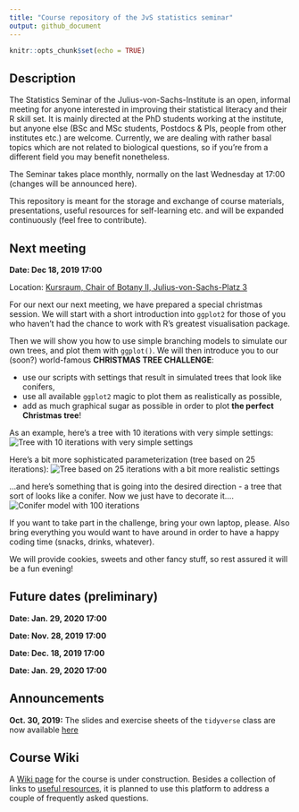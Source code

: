 ```yaml
---
title: "Course repository of the JvS statistics seminar"
output: github_document
---
```


```r
knitr::opts_chunk$set(echo = TRUE)
```

## Description
The Statistics Seminar of the Julius-von-Sachs-Institute is an open, informal meeting for anyone interested in improving their statistical literacy and their R skill set. It is mainly directed at the PhD students working at the institute, but anyone else (BSc and MSc students, Postdocs & PIs, people from other institutes etc.) are welcome. Currently, we are dealing with rather basal topics which are not related to biological questions, so if you're from a different field you may benefit nonetheless.

The Seminar takes place monthly, normally on the last Wednesday at 17:00 (changes will be announced here).

This repository is meant for the storage and exchange of course materials, presentations, useful resources for self-learning etc. and will be expanded continuously (feel free to contribute).

## Next meeting
**Date: Dec 18, 2019 17:00**

Location: [Kursraum, Chair of Botany II, Julius-von-Sachs-Platz 3](https://wueaddress.uni-wuerzburg.de/search/map/99992113)

For our next our next meeting, we have prepared a special christmas session. We will start with a short introduction into `ggplot2` for those of you who haven't had the chance to work with R's greatest visualisation package. 

Then we will show you how to use simple branching models to simulate our own trees, and plot them with `ggplot()`. We will then introduce you to our (soon?) world-famous **CHRISTMAS TREE CHALLENGE**: 

* use our scripts with settings that result in simulated trees that look like conifers, 
* use all available `ggplot2` magic to plot them as realistically as possible,
* add as much graphical sugar as possible in order to plot **the perfect Christmas tree**!

As an example, here's a tree with 10 iterations with very simple settings:
![Tree with 10 iterations with very simple settings](figures/tree1.png)

Here's a bit more sophisticated parameterization (tree based on 25 iterations):
![Tree based on 25 iterations with a bit more realistic settings](figures/tree2.png)

...and here's something that is going into the desired direction - a tree that sort of looks like a conifer. Now we just have to decorate it....
![Conifer model with 100 iterations](figures/conifer1.png)

If you want to take part in the challenge, bring your own laptop, please. Also bring everything you would want to have around in order to have a happy coding time (snacks, drinks, whatever).

We will provide cookies, sweets and other fancy stuff, so rest assured it will be a fun evening!



## Future dates (preliminary)
**Date: Jan. 29, 2020 17:00**

**Date: Nov. 28, 2019 17:00**

**Date: Dec. 18, 2019 17:00**

**Date: Jan. 29, 2020 17:00**

## Announcements
**Oct. 30, 2019:** The slides and exercise sheets of the `tidyverse` class are now available [here](https://github.com/r-link/Julius_von_Stats/tree/master/materials/2019-10-30%20R%20tidyverse)

## Course Wiki
A [Wiki page](https://github.com/r-link/Julius_von_Stats/wiki) for the course is under construction. Besides a collection of links to [useful resources](https://github.com/r-link/Julius_von_Stats/wiki/Useful-resources), it is planned to use this platform to address a couple of frequently asked questions.

